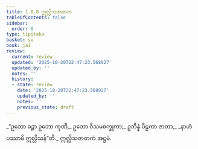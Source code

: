 ```yaml
---
title: 1.8.8 ဣလ္လိသဇာတက
tableOfContents: false
sidebar:
  order: 8
type: tipitaka
basket: su
book: ja1
review:
  current: review
  updated: '2025-10-20T22:47:23.568927'
  updated_by: ''
  notes: ''
  history:
  - state: review
    date: '2025-10-20T22:47:23.568927'
    updated_by: ''
    notes: ''
    previous_state: draft
---
```



<DynamicBreadcrumb />


<ReviewStatus review={frontmatter.review} showDetails={true} />

<HypothesisAnnotation frontmatter={frontmatter} />

<Division number="78" book="ja1" e="ch" v="22" p="18">

<Paragraph number="172" book="ja1">
_“ဥဘော ခဉ္ဇာ ဥဘော ကုဏီ,_  
ဥဘော ဝိသမစက္ခုကာ;_  
ဥဘိန္နံ ပိဠကာ ဇာတာ,_  
_နာဟံ ပဿာမိ ဣလ္လိသန်”တိ._  


</Paragraph>
</Division>

<Paragraph number="173" type="center" book="ja1">
ဣလ္လိသဇာတကံ အဋ္ဌမံ.
</Paragraph>